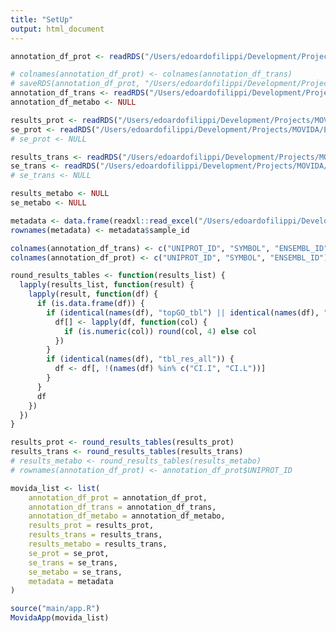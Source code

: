 ```yaml
---
title: "SetUp"
output: html_document
---
```



```r
annotation_df_prot <- readRDS("/Users/edoardofilippi/Development/Projects/MOVIDA/Example_data/Proteomics/anno_df.RDS")

# colnames(annotation_df_prot) <- colnames(annotation_df_trans)
# saveRDS(annotation_df_prot, "/Users/edoardofilippi/Development/Projects/MOVIDA/Example_data/Proteomics/anno_df.RDS")
annotation_df_trans <- readRDS("/Users/edoardofilippi/Development/Projects/MOVIDA/Example_data/Transcriptomics/anno_df.rds")
annotation_df_metabo <- NULL

results_prot <- readRDS("/Users/edoardofilippi/Development/Projects/MOVIDA/Example_data/Proteomics/results_object.rds")
se_prot <- readRDS("/Users/edoardofilippi/Development/Projects/MOVIDA/Example_data/Proteomics/se.rds")
# se_prot <- NULL

results_trans <- readRDS("/Users/edoardofilippi/Development/Projects/MOVIDA/Example_data/Transcriptomics/results_object.rds")
se_trans <- readRDS("/Users/edoardofilippi/Development/Projects/MOVIDA/Example_data/Transcriptomics/se.rds")
# se_trans <- NULL

results_metabo <- NULL
se_metabo <- NULL

metadata <- data.frame(readxl::read_excel("/Users/edoardofilippi/Development/Projects/BasicApp/Transcriptomics_limma/samplesDesign_paul_AT2full.xlsx"))
rownames(metadata) <- metadata$sample_id
```


```r
colnames(annotation_df_trans) <- c("UNIPROT_ID", "SYMBOL", "ENSEMBL_ID")
colnames(annotation_df_prot) <- c("UNIPROT_ID", "SYMBOL", "ENSEMBL_ID")

round_results_tables <- function(results_list) {
  lapply(results_list, function(result) {
    lapply(result, function(df) {
      if (is.data.frame(df)) {
        if (identical(names(df), "topGO_tbl") || identical(names(df), "tbl_res_all")) {
          df[] <- lapply(df, function(col) {
            if (is.numeric(col)) round(col, 4) else col
          })
        }
        if (identical(names(df), "tbl_res_all")) {
          df <- df[, !(names(df) %in% c("CI.I", "CI.L"))]
        }
      }
      df
    })
  })
}

results_prot <- round_results_tables(results_prot)
results_trans <- round_results_tables(results_trans)
# results_metabo <- round_results_tables(results_metabo)
# rownames(annotation_df_prot) <- annotation_df_prot$UNIPROT_ID
```

```r
movida_list <- list(
    annotation_df_prot = annotation_df_prot,
    annotation_df_trans = annotation_df_trans,
    annotation_df_metabo = annotation_df_metabo,
    results_prot = results_prot,
    results_trans = results_trans,
    results_metabo = results_trans,
    se_prot = se_prot,
    se_trans = se_trans,
    se_metabo = se_trans,
    metadata = metadata
)
```




```r
source("main/app.R")
MovidaApp(movida_list)
```